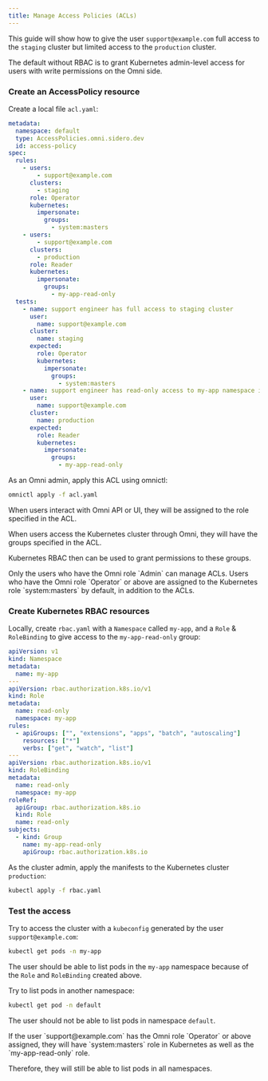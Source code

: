 ```yaml
---
title: Manage Access Policies (ACLs)
---
```


This guide will show how to give the user `support@example.com` full access to the `staging` cluster but limited access to the `production` cluster.

<Warning>
The default without RBAC is to grant Kubernetes admin-level access for users with write permissions on the Omni side.
</Warning>

### Create an AccessPolicy resource

Create a local file `acl.yaml`:

```yaml
metadata:
  namespace: default
  type: AccessPolicies.omni.sidero.dev
  id: access-policy
spec:
  rules:
    - users:
        - support@example.com
      clusters:
        - staging
      role: Operator
      kubernetes:
        impersonate:
          groups:
            - system:masters
    - users:
        - support@example.com
      clusters:
        - production
      role: Reader
      kubernetes:
        impersonate:
          groups:
            - my-app-read-only
  tests:
    - name: support engineer has full access to staging cluster
      user:
        name: support@example.com
      cluster:
        name: staging
      expected:
        role: Operator
        kubernetes:
          impersonate:
            groups:
              - system:masters
    - name: support engineer has read-only access to my-app namespace in production cluster
      user:
        name: support@example.com
      cluster:
        name: production
      expected:
        role: Reader
        kubernetes:
          impersonate:
            groups:
              - my-app-read-only
```

As an Omni admin, apply this ACL using omnictl:

```bash
omnictl apply -f acl.yaml
```

When users interact with Omni API or UI, they will be assigned to the role specified in the ACL.

When users access the Kubernetes cluster through Omni, they will have the groups specified in the ACL.

Kubernetes RBAC then can be used to grant permissions to these groups.

<Info>
Only the users who have the Omni role `Admin` can manage ACLs. Users who have the Omni role `Operator` or above are assigned to the Kubernetes role `system:masters` by default, in addition to the ACLs.&#x20;
</Info>

### Create Kubernetes RBAC resources

Locally, create `rbac.yaml` with a `Namespace` called `my-app`, and a `Role` & `RoleBinding` to give access to the `my-app-read-only` group:

```yaml
apiVersion: v1
kind: Namespace
metadata:
  name: my-app
---
apiVersion: rbac.authorization.k8s.io/v1
kind: Role
metadata:
  name: read-only
  namespace: my-app
rules:
  - apiGroups: ["", "extensions", "apps", "batch", "autoscaling"]
    resources: ["*"]
    verbs: ["get", "watch", "list"]
---
apiVersion: rbac.authorization.k8s.io/v1
kind: RoleBinding
metadata:
  name: read-only
  namespace: my-app
roleRef:
  apiGroup: rbac.authorization.k8s.io
  kind: Role
  name: read-only
subjects:
  - kind: Group
    name: my-app-read-only
    apiGroup: rbac.authorization.k8s.io
```

As the cluster admin, apply the manifests to the Kubernetes cluster `production`:

```bash
kubectl apply -f rbac.yaml
```

### Test the access

Try to access the cluster with a `kubeconfig` generated by the user `support@example.com`:

```bash
kubectl get pods -n my-app
```

The user should be able to list pods in the `my-app` namespace because of the `Role` and `RoleBinding` created above.

Try to list pods in another namespace:

```bash
kubectl get pod -n default
```

The user should not be able to list pods in namespace `default`.

<Warning>
If the user `support@example.com` has the Omni role `Operator` or above assigned, they will have `system:masters` role in Kubernetes as well as the `my-app-read-only` role.

Therefore, they will still be able to list pods in all namespaces.
</Warning>
